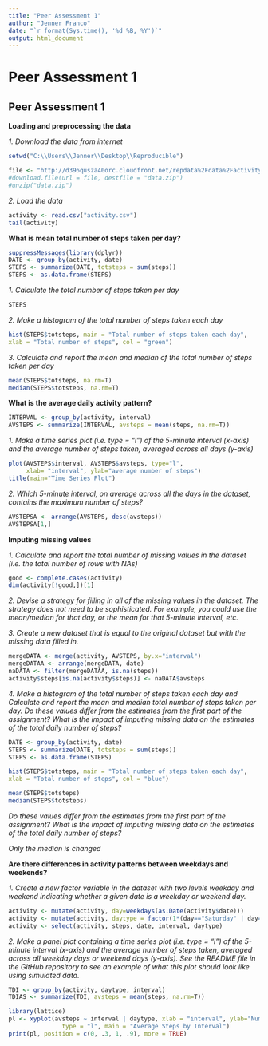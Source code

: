 ```yaml
---
title: "Peer Assessment 1"
author: "Jenner Franco"
date: "`r format(Sys.time(), '%d %B, %Y')`"
output: html_document
---
```


# Peer Assessment 1
## Peer Assessment 1

**Loading and preprocessing the data**

*1. Download the data from internet*
```r
setwd("C:\\Users\\Jenner\\Desktop\\Reproducible")

file <- "http://d396qusza40orc.cloudfront.net/repdata%2Fdata%2Factivity.zip"
#download.file(url = file, destfile = "data.zip")
#unzip("data.zip")
```

*2. Load the data*
```r
activity <- read.csv("activity.csv")
tail(activity)
```

**What is mean total number of steps taken per day?**

```r
suppressMessages(library(dplyr))
DATE <- group_by(activity, date)
STEPS <- summarize(DATE, totsteps = sum(steps))
STEPS <- as.data.frame(STEPS)
```
*1. Calculate the total number of steps taken per day*

```r
STEPS
```

*2. Make a histogram of the total number of steps taken each day*

```r
hist(STEPS$totsteps, main = "Total number of steps taken each day", 
xlab = "Total number of steps", col = "green")
```

*3. Calculate and report the mean and median of the total number of steps taken per day*

```r
mean(STEPS$totsteps, na.rm=T)
median(STEPS$totsteps, na.rm=T)
```

**What is the average daily activity pattern?**

```r
INTERVAL <- group_by(activity, interval)
AVSTEPS <- summarize(INTERVAL, avsteps = mean(steps, na.rm=T))
```

*1. Make a time series plot (i.e. type = "l") of the 5-minute interval (x-axis) and the average number of steps taken, averaged across all days (y-axis)*

```r
plot(AVSTEPS$interval, AVSTEPS$avsteps, type="l",
     xlab= "interval", ylab="average number of steps")
title(main="Time Series Plot")
```

*2. Which 5-minute interval, on average across all the days in the dataset, contains the maximum number of steps?*

```r
AVSTEPSA <- arrange(AVSTEPS, desc(avsteps))
AVSTEPSA[1,]
```

**Imputing missing values**

*1. Calculate and report the total number of missing values in the dataset (i.e. the total number of rows with NAs)*

```r
good <- complete.cases(activity)
dim(activity[!good,])[1]
```

*2. Devise a strategy for filling in all of the missing values in the dataset. The strategy does not need to be sophisticated. For example, you could use the mean/median for that day, or the mean for that 5-minute interval, etc.*

*3. Create a new dataset that is equal to the original dataset but with the missing data filled in.*

```r
mergeDATA <- merge(activity, AVSTEPS, by.x="interval")
mergeDATAA <- arrange(mergeDATA, date)
naDATA <- filter(mergeDATAA, is.na(steps))
activity$steps[is.na(activity$steps)] <- naDATA$avsteps
```

*4. Make a histogram of the total number of steps taken each day and Calculate and report the mean and median total number of steps taken per day. Do these values differ from the estimates from the first part of the assignment? What is the impact of imputing missing data on the estimates of the total daily number of steps?*

```r
DATE <- group_by(activity, date)
STEPS <- summarize(DATE, totsteps = sum(steps))
STEPS <- as.data.frame(STEPS)
```
```r
hist(STEPS$totsteps, main = "Total number of steps taken each day", 
xlab = "Total number of steps", col = "blue")
```
```r
mean(STEPS$totsteps)
median(STEPS$totsteps)
```

*Do these values differ from the estimates from the first part of the assignment? What is the impact of imputing missing data on the estimates of the total daily number of steps?*

*Only the median is changed*

**Are there differences in activity patterns between weekdays and weekends?**

*1. Create a new factor variable in the dataset with two levels weekday and weekend indicating whether a given date is a weekday or weekend day.*

```r
activity <- mutate(activity, day=weekdays(as.Date(activity$date)))
activity <- mutate(activity, daytype = factor(1*(day=="Saturday" | day=="Sunday"), labels = c("weekday", "weekend")))
activity <- select(activity, steps, date, interval, daytype)
```

*2. Make a panel plot containing a time series plot (i.e. type = "l") of the 5-minute interval (x-axis) and the average number of steps taken, averaged across all weekday days or weekend days (y-axis). See the README file in the GitHub repository to see an example of what this plot should look like using simulated data.*

```r
TDI <- group_by(activity, daytype, interval)
TDIAS <- summarize(TDI, avsteps = mean(steps, na.rm=T))
```

```r
library(lattice)
pl <- xyplot(avsteps ~ interval | daytype, xlab = "interval", ylab="Number of steps", data=TDIAS, 
               type = "l", main = "Average Steps by Interval")
print(pl, position = c(0, .3, 1, .9), more = TRUE)
```

